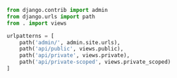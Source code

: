 ```py apiexample/urls.py lines highlight={8-10}
from django.contrib import admin
from django.urls import path
from . import views

urlpatterns = [
    path('admin/', admin.site.urls),
    path('api/public', views.public),
    path('api/private', views.private),
    path('api/private-scoped', views.private_scoped)
]
```

